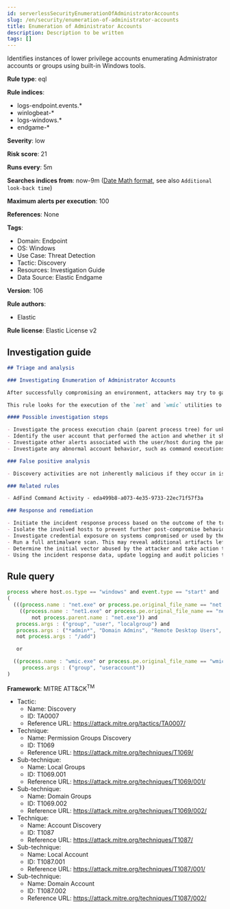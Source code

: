 ```yaml
---
id: serverlessSecurityEnumerationOfAdministratorAccounts
slug: /en/security/enumeration-of-administrator-accounts
title: Enumeration of Administrator Accounts
description: Description to be written
tags: []
---
```


<div id="enumeration-of-administrator-accounts"></div>

Identifies instances of lower privilege accounts enumerating Administrator accounts or groups using built-in Windows tools.

**Rule type**: eql

**Rule indices**: 

* logs-endpoint.events.*
* winlogbeat-*
* logs-windows.*
* endgame-*

**Severity**: low

**Risk score**: 21

**Runs every**: 5m

**Searches indices from**: now-9m ([Date Math format](((ref))/common-options.html#date-math), see also <DocLink id="serverlessSecurityRulesUiCreate" section="set-the-rules-schedule">`Additional look-back time`</DocLink>)

**Maximum alerts per execution**: 100

**References**: None

**Tags**: 

* Domain: Endpoint
* OS: Windows
* Use Case: Threat Detection
* Tactic: Discovery
* Resources: Investigation Guide
* Data Source: Elastic Endgame

**Version**: 106

**Rule authors**: 

* Elastic

**Rule license**: Elastic License v2

## Investigation guide

```markdown
## Triage and analysis

### Investigating Enumeration of Administrator Accounts

After successfully compromising an environment, attackers may try to gain situational awareness to plan their next steps. This can happen by running commands to enumerate network resources, users, connections, files, and installed security software.

This rule looks for the execution of the `net` and `wmic` utilities to enumerate administrator-related users or groups in the domain and local machine scope. Attackers can use this information to plan their next steps of the attack, such as mapping targets for credential compromise and other post-exploitation activities.

#### Possible investigation steps

- Investigate the process execution chain (parent process tree) for unknown processes. Examine their executable files for prevalence, whether they are located in expected locations, and if they are signed with valid digital signatures.
- Identify the user account that performed the action and whether it should perform this kind of action.
- Investigate other alerts associated with the user/host during the past 48 hours.
- Investigate any abnormal account behavior, such as command executions, file creations or modifications, and network connections.

### False positive analysis

- Discovery activities are not inherently malicious if they occur in isolation. As long as the analyst did not identify suspicious activity related to the user or host, such alerts can be dismissed.

### Related rules

- AdFind Command Activity - eda499b8-a073-4e35-9733-22ec71f57f3a

### Response and remediation

- Initiate the incident response process based on the outcome of the triage.
- Isolate the involved hosts to prevent further post-compromise behavior.
- Investigate credential exposure on systems compromised or used by the attacker to ensure all compromised accounts are identified. Reset passwords for these accounts and other potentially compromised credentials, such as email, business systems, and web services.
- Run a full antimalware scan. This may reveal additional artifacts left in the system, persistence mechanisms, and malware components.
- Determine the initial vector abused by the attacker and take action to prevent reinfection through the same vector.
- Using the incident response data, update logging and audit policies to improve the mean time to detect (MTTD) and the mean time to respond (MTTR).
```

## Rule query

```js
process where host.os.type == "windows" and event.type == "start" and
(
  (((process.name : "net.exe" or process.pe.original_file_name == "net.exe") or
    ((process.name : "net1.exe" or process.pe.original_file_name == "net1.exe") and
        not process.parent.name : "net.exe")) and
   process.args : ("group", "user", "localgroup") and
   process.args : ("*admin*", "Domain Admins", "Remote Desktop Users", "Enterprise Admins", "Organization Management") and
   not process.args : "/add")

   or

  ((process.name : "wmic.exe" or process.pe.original_file_name == "wmic.exe") and
     process.args : ("group", "useraccount"))
)

```

**Framework**: MITRE ATT&CK<sup>TM</sup>

* Tactic:
    * Name: Discovery
    * ID: TA0007
    * Reference URL: https://attack.mitre.org/tactics/TA0007/
* Technique:
    * Name: Permission Groups Discovery
    * ID: T1069
    * Reference URL: https://attack.mitre.org/techniques/T1069/
* Sub-technique:
    * Name: Local Groups
    * ID: T1069.001
    * Reference URL: https://attack.mitre.org/techniques/T1069/001/
* Sub-technique:
    * Name: Domain Groups
    * ID: T1069.002
    * Reference URL: https://attack.mitre.org/techniques/T1069/002/
* Technique:
    * Name: Account Discovery
    * ID: T1087
    * Reference URL: https://attack.mitre.org/techniques/T1087/
* Sub-technique:
    * Name: Local Account
    * ID: T1087.001
    * Reference URL: https://attack.mitre.org/techniques/T1087/001/
* Sub-technique:
    * Name: Domain Account
    * ID: T1087.002
    * Reference URL: https://attack.mitre.org/techniques/T1087/002/

